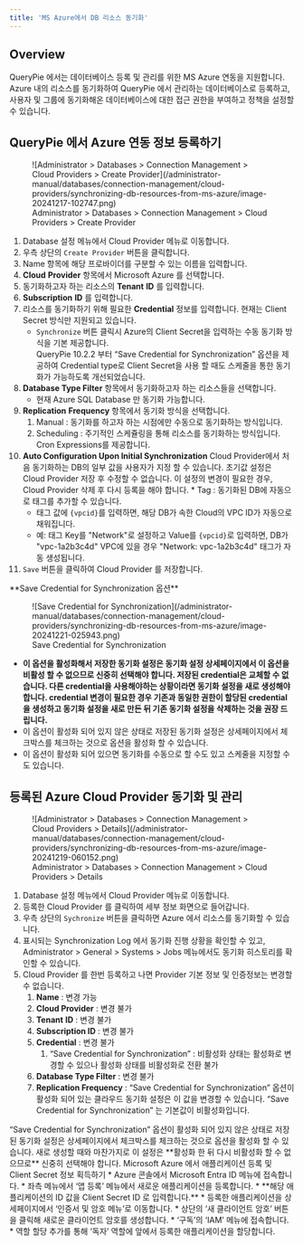 ```yaml
---
title: 'MS Azure에서 DB 리소스 동기화'
---
```



## Overview

QueryPie 에서는 데이터베이스 등록 및 관리를 위한 MS Azure 연동을 지원합니다. Azure 내의 리소스를 동기화하여 QueryPie 에서 관리하는 데이터베이스로 등록하고, 사용자 및 그룹에 동기화해온 데이터베이스에 대한 접근 권한을 부여하고 정책을 설정할 수 있습니다.


## QueryPie 에서 Azure 연동 정보 등록하기

<figure data-layout="center" data-align="center">
![Administrator &gt; Databases &gt; Connection Management &gt; Cloud Providers &gt; Create Provider](/administrator-manual/databases/connection-management/cloud-providers/synchronizing-db-resources-from-ms-azure/image-20241217-102747.png)
<figcaption>
Administrator &gt; Databases &gt; Connection Management &gt; Cloud Providers &gt; Create Provider
</figcaption>
</figure>


1. Database 설정 메뉴에서 Cloud Provider 메뉴로 이동합니다.
2. 우측 상단의 `Create Provider` 버튼을 클릭합니다.
3. Name 항목에 해당 프로바이더를 구분할 수 있는 이름을 입력합니다.
4.  **Cloud**   **Provider**  항목에서 Microsoft Azure 를 선택합니다.
5. 동기화하고자 하는 리소스의  **Tenant**   **ID** 를 입력합니다.
6.  **Subscription**   **ID** 를 입력합니다.
7. 리소스를 동기화하기 위해 필요한  **Credential**  정보를 입력합니다. 현재는 Client Secret 방식만 지원되고 있습니다.
    * `Synchronize` 버튼 클릭시 Azure의 Client Secret을 입력하는 수동 동기화 방식을 기본 제공합니다. <br/>QueryPie 10.2.2 부터 “Save Credential for Synchronization” 옵션을 제공하여 Credential type로 Client Secret을 사용 할 때도 스케줄을 통한 동기화가 가능하도록 개선되었습니다. 
8.  **Database Type Filter**  항목에서 동기화하고자 하는 리소스들을 선택합니다. 
    * 현재 Azure SQL Database 만 동기화 가능합니다. 
9.  **Replication**   **Frequency**  항목에서 동기화 방식을 선택합니다.
    1. Manual : 동기화를 하고자 하는 시점에만 수동으로 동기화하는 방식입니다.
    2. Scheduling : 주기적인 스케쥴링을 통해 리소스를 동기화하는 방식입니다. Cron Expressions를 제공합니다.
10.  **Auto Configuration Upon Initial Synchronization** Cloud Provider에서 처음 동기화하는 DB의 일부 값을 사용자가 지정 할 수 있습니다. 초기값 설정은 Cloud Provider 저장 후 수정할 수 없습니다. 이 설정의 변경이 필요한 경우, Cloud Provider 삭제 후 다시 등록을 해야 합니다.
    * Tag : 동기화된 DB에 자동으로 태그를 추가할 수 있습니다.
        * 태그 값에 `{vpcid}`를 입력하면, 해당 DB가 속한 Cloud의 VPC ID가 자동으로 채워집니다.
        * 예: 태그 Key를 "Network"로 설정하고 Value를 `{vpcid}`로 입력하면, DB가 "vpc-1a2b3c4d" VPC에 있을 경우 "Network: vpc-1a2b3c4d" 태그가 자동 생성됩니다.
11. `Save` 버튼을 클릭하여 Cloud Provider 를 저장합니다.


<Callout type="important">
**Save Credential for Synchronization 옵션**

<figure data-layout="center" data-align="center">
![Save Credential for Synchronization](/administrator-manual/databases/connection-management/cloud-providers/synchronizing-db-resources-from-ms-azure/image-20241221-025943.png)
<figcaption>
Save Credential for Synchronization
</figcaption>
</figure>

*  **이 옵션을 활성화해서 저장한 동기화 설정은 동기화 설정 상세페이지에서 이 옵션을 비활성 할 수 없으므로 신중히 선택해야 합니다. 저장된 credential은 교체할 수 없습니다. 다른 credential을 사용해야하는 상황이라면 동기화 설정을 새로 생성해야 합니다. credential 변경이 필요한 경우 기존과 동일한 권한이 할당된 credential을 생성하고 동기화 설정을 새로 만든 뒤 기존 동기화 설정을 삭제하는 것을 권장 드립니다.** 
* 이 옵션이 활성화 되어 있지 않은 상태로 저장된 동기화 설정은 상세페이지에서 체크박스를 체크하는 것으로 옵션을 활성화 할 수 있습니다.
* 이 옵션이 활성화 되어 있으면 동기화를 수동으로 할 수도 있고 스케줄을 지정할 수도 있습니다.
</Callout>


## 등록된 Azure Cloud Provider 동기화 및 관리

<figure data-layout="center" data-align="center">
![Administrator &gt; Databases &gt; Connection Management &gt; Cloud Providers &gt; Details](/administrator-manual/databases/connection-management/cloud-providers/synchronizing-db-resources-from-ms-azure/image-20241219-060152.png)
<figcaption>
Administrator &gt; Databases &gt; Connection Management &gt; Cloud Providers &gt; Details
</figcaption>
</figure>

1. Database 설정 메뉴에서 Cloud Provider 메뉴로 이동합니다.
2. 등록한 Cloud Provider 를 클릭하여 세부 정보 화면으로 들어갑니다.
3. 우측 상단의 `Sychronize` 버튼을 클릭하면 Azure 에서 리소스를 동기화할 수 있습니다.
4. 표시되는 Synchronization Log 에서 동기화 진행 상황을 확인할 수 있고, Administrator &gt; General &gt; Systems &gt; Jobs 메뉴에서도 동기화 히스토리를 확인할 수 있습니다.
5. Cloud Provider 를 한번 등록하고 나면 Provider 기본 정보 및 인증정보는 변경할 수 없습니다.
    1.  **Name**  : 변경 가능
    2.  **Cloud Provider** : 변경 불가
    3.  **Tenant**   **ID** : 변경 불가
    4.  **Subscription ID** : 변경 불가
    5.  **Credential**  : 변경 불가
        1. “Save Credential for Synchronization” : 비활성화 상태는 활성화로 변경할 수 있으나 활성화 상태를 비활성화로 전환 불가
    6.  **Database Type Filter**  : 변경 불가
    7.  **Replication Frequency**  : “Save Credential for Synchronization” 옵션이 활성화 되어 있는 클라우드 동기화 설정은 이 값을 변경할 수 있습니다. “Save Credential for Synchronization” 는 기본값이 비활성화입니다.

<Callout type="important">
“Save Credential for Synchronization” 옵션이 활성화 되어 있지 않은 상태로 저장된 동기화 설정은 상세페이지에서 체크박스를 체크하는 것으로 옵션을 활성화 할 수 있습니다. 새로 생성할 때와 마찬가지로 이 설정은  **활성화 한 뒤 다시 비활성화 할 수 없으므로**  신중히 선택해야 합니다.
</Callout>

<Callout type="info">
Microsoft Azure 에서 애플리케이션 등록 및 Client Secret 정보 획득하기
* Azure 콘솔에서 Microsoft Entra ID 메뉴에 접속합니다. 
* 좌측 메뉴에서 ‘앱 등록’ 메뉴에서 새로운 애플리케이션을 등록합니다. 
    *  **해당 애플리케이션의 ID 값을 Client Secret ID 로 입력합니다.** 
* 등록한 애플리케이션을 상세페이지에서 ‘인증서 및 암호 메뉴’로 이동합니다.
* 상단의 ‘새 클라이언트 암호’ 버튼을 클릭해 새로운 클라이언트 암호를 생성합니다.
* ‘구독’의 ‘IAM’ 메뉴에 접속합니다. 
* 역할 할당 추가를 통해 ‘독자’ 역할에 앞에서 등록한 애플리케이션을 할당합니다. 
</Callout>

